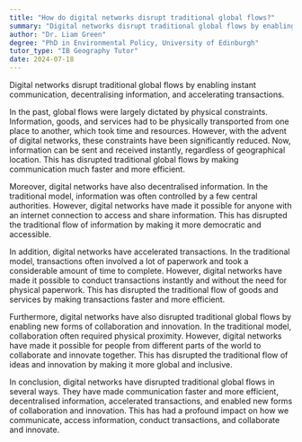 ```yaml
---
title: "How do digital networks disrupt traditional global flows?"
summary: "Digital networks disrupt traditional global flows by enabling instant communication, decentralising information, and accelerating transactions."
author: "Dr. Liam Green"
degree: "PhD in Environmental Policy, University of Edinburgh"
tutor_type: "IB Geography Tutor"
date: 2024-07-18
---
```


Digital networks disrupt traditional global flows by enabling instant communication, decentralising information, and accelerating transactions.

In the past, global flows were largely dictated by physical constraints. Information, goods, and services had to be physically transported from one place to another, which took time and resources. However, with the advent of digital networks, these constraints have been significantly reduced. Now, information can be sent and received instantly, regardless of geographical location. This has disrupted traditional global flows by making communication much faster and more efficient.

Moreover, digital networks have also decentralised information. In the traditional model, information was often controlled by a few central authorities. However, digital networks have made it possible for anyone with an internet connection to access and share information. This has disrupted the traditional flow of information by making it more democratic and accessible.

In addition, digital networks have accelerated transactions. In the traditional model, transactions often involved a lot of paperwork and took a considerable amount of time to complete. However, digital networks have made it possible to conduct transactions instantly and without the need for physical paperwork. This has disrupted the traditional flow of goods and services by making transactions faster and more efficient.

Furthermore, digital networks have also disrupted traditional global flows by enabling new forms of collaboration and innovation. In the traditional model, collaboration often required physical proximity. However, digital networks have made it possible for people from different parts of the world to collaborate and innovate together. This has disrupted the traditional flow of ideas and innovation by making it more global and inclusive.

In conclusion, digital networks have disrupted traditional global flows in several ways. They have made communication faster and more efficient, decentralised information, accelerated transactions, and enabled new forms of collaboration and innovation. This has had a profound impact on how we communicate, access information, conduct transactions, and collaborate and innovate.
    